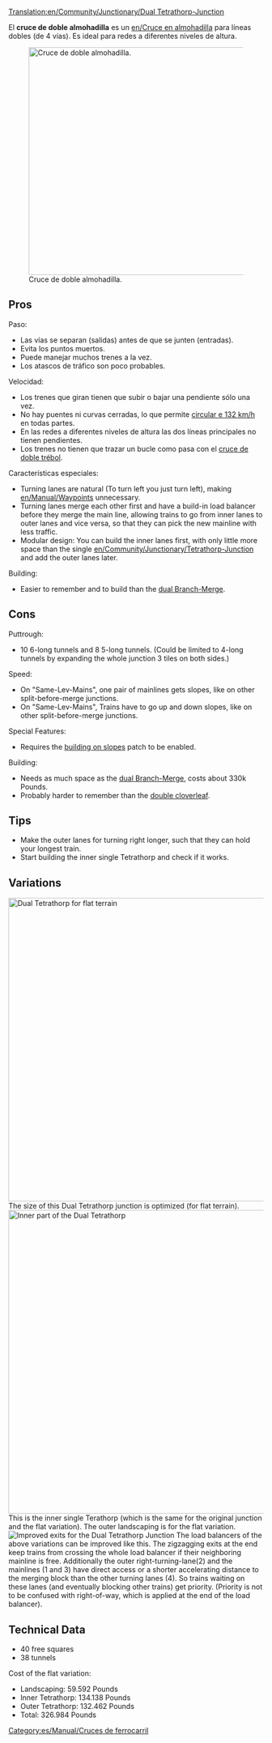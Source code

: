 [[Translation:en/Community/Junctionary/Dual Tetrathorp-Junction]]
{{es/Traducción|en/Community/Junctionary/Dual Tetrathorp-Junction|50}}

{{es/Community/Junctionary/Menú de Cruces}}
El '''cruce de doble almohadilla''' es un [[en/Cruce en almohadilla]] para líneas dobles (de 4 vías). Es ideal para redes a diferentes niveles de altura.

[[File:en/Community/Junctionary/Dual Ttj orig.png|none|thumb|450px|Cruce de doble almohadilla.]]
==Pros==
Paso:
* Las vías se separan (salidas) antes de que se junten (entradas).
* Evita los puntos muertos.
* Puede manejar muchos trenes a la vez.
* Los atascos de tráfico son poco probables.

Velocidad:
* Los trenes que giran tienen que subir o bajar una pendiente sólo una vez.
* No hay puentes ni curvas cerradas, lo que permite [[es/Manual/Game Mechanics/Main Page#velocidad-de-los-vehiculos|circular e 132 km/h]] en todas partes.
* En las redes a diferentes niveles de altura las dos líneas principales no tienen pendientes.
* Los trenes no tienen que trazar un bucle como pasa con el [[es/Community/Junctionary/Cruce de doble trébol|cruce de doble trébol]].

Características especiales:
* Turning lanes are natural (To turn left you just turn left), making [[en/Manual/Waypoints]] unnecessary.
* Turning lanes merge each other first and have a build-in load balancer before they merge the main line, allowing trains to go from inner lanes to outer lanes and vice versa, so that they can pick the new mainline with less traffic.
* Modular design: You can build the inner lanes first, with only little more space than the single [[en/Community/Junctionary/Tetrathorp-Junction]] and add the outer lanes later.

Building:
* Easier to remember and to build than the [[en/Community/Junctionary/Dual Branch-Merge Junction|dual Branch-Merge]].

==Cons==
Puttrough:
* 10 6-long tunnels and 8 5-long tunnels. (Could be limited to 4-long tunnels by expanding the whole junction 3 tiles on both sides.)

Speed:
* On "Same-Lev-Mains", one pair of mainlines gets slopes, like on other split-before-merge junctions.
* On "Same-Lev-Mains", Trains have to go up and down slopes, like on other split-before-merge junctions.

Special Features:
* Requires the [[en/Archive/Manual/Settings/Build on slopes|building on slopes]] patch to be enabled.

Building:
* Needs as much space as the [[en/Community/Junctionary/Dual Branch-Merge Junction|dual Branch-Merge]], costs about 330k Pounds.
* Probably harder to remember than the [[en/Community/Junctionary/Double Cloverleaf|double cloverleaf]].

==Tips==
* Make the outer lanes for turning right longer, such that they can hold your longest train.
* Start building the inner single Tetrathorp and check if it works.

==Variations==
[[File:en/Community/Junctionary/Dual Ttj flat.png|none|thumb|600px|Dual Tetrathorp for flat terrain]]
The size of this Dual Tetrathorp junction is optimized (for flat terrain).
[[File:en/Community/Junctionary/Dual Ttj part.png|none|thumb|600px|Inner part of the Dual Tetrathorp]]
This is the inner single Terathorp (which is the same for the original junction and the flat variation). The outer landscaping is for the flat variation.
[[File:en/Community/Junctionary/Dual Ttj exits.png|none|frame|Improved exits for the Dual Tetrathorp Junction]]
The load balancers of the above variations can be improved like this. The zigzagging exits at the end keep trains from crossing the whole load balancer if their neighboring mainline is free. Additionally the outer right-turning-lane(2) and the mainlines (1 and 3) have direct access or a shorter accelerating distance to the merging block than the other turning lanes (4). So trains waiting on these lanes (and eventually blocking other trains) get priority. (Priority is not to be confused with right-of-way, which is applied at the end of the load balancer).

==Technical Data==
* 40 free squares
* 38 tunnels
Cost of the flat variation:
* Landscaping: 59.592 Pounds
* Inner Tetrathorp: 134.138 Pounds
* Outer Tetrathorp: 132.462 Pounds
* Total: 326.984 Pounds

[[Category:es/Manual/Cruces de ferrocarril]]
